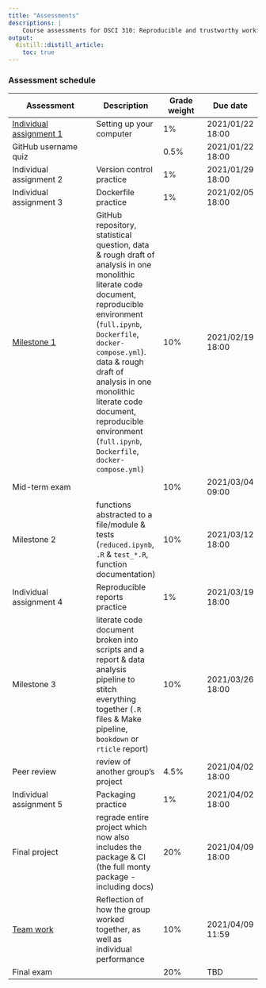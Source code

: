 ```yaml
---
title: "Assessments"
descriptions: |
    Course assessments for DSCI 310: Reproducible and trustworthy workflows for data science.
output:
  distill::distill_article:
    toc: true
---
```


### Assessment schedule

| Assessment         | Description | Grade weight | Due date |
|--------------------|-------------|----------|---------|
| [Individual assignment 1](individual-assignment-1.html) | Setting up your computer | 1% |  2021/01/22 18:00 |
| GitHub username quiz | | 0.5% | 2021/01/22 18:00 |
| Individual assignment 2 | Version control practice | 1% | 2021/01/29 18:00 |
| Individual assignment 3 | Dockerfile practice | 1% |2021/02/05 18:00 |
| [Milestone 1](milestone1.html) | GitHub repository, statistical question, data & rough draft of analysis in one monolithic literate code document, reproducible environment (`full.ipynb`, `Dockerfile`, `docker-compose.yml`). data & rough draft of analysis in one monolithic literate code document, reproducible environment (`full.ipynb`, `Dockerfile`, `docker-compose.yml`) | 10% | 2021/02/19 18:00 |
| Mid-term exam | | 10% | 2021/03/04 09:00 |
| Milestone 2 | functions abstracted to a file/module & tests (`reduced.ipynb`, `.R` & `test_*.R`, function documentation) | 10% | 2021/03/12 18:00  |
| Individual assignment 4 | Reproducible reports practice |  1% | 2021/03/19 18:00 |
| Milestone 3  | literate code document broken into scripts and a report & data analysis pipeline to stitch everything together (`.R` files & Make pipeline, `bookdown` or `rticle` report) | 10% | 2021/03/26 18:00 |
| Peer review | review of another group's project | 4.5% | 2021/04/02 18:00 |
| Individual assignment 5 | Packaging practice | 1% | 2021/04/02 18:00 |
| Final project | regrade entire project which now also includes the package & CI (the full monty package - including docs) | 20% | 2021/04/09 18:00 |
| [Team work](team-work.html) | Reflection of how the group worked together, as well as individual performance | 10% | 2021/04/09 11:59 |
| Final exam | | 20% | TBD |

